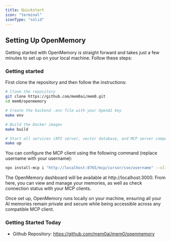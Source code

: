 ```yaml
---
title: Quickstart
icon: "terminal"
iconType: "solid"
---
```


<Snippet file="paper-release.mdx" />


## Setting Up OpenMemory

Getting started with OpenMemory is straight forward and takes just a few minutes to set up on your local machine. Follow these steps:

### Getting started
First clone the repository and then follow the instructions:
```bash
# Clone the repository
git clone https://github.com/mem0ai/mem0.git
cd mem0/openmemory

# Create the backend .env file with your OpenAI key
make env

# Build the Docker images
make build

# Start all services (API server, vector database, and MCP server components)
make up
```

You can configure the MCP client using the following command (replace username with your username):

```bash
npx install-mcp i "http://localhost:8765/mcp/cursor/sse/username" --client cursor
```

The OpenMemory dashboard will be available at http://localhost:3000. From here, you can view and manage your memories, as well as check connection status with your MCP clients.

Once set up, OpenMemory runs locally on your machine, ensuring all your AI memories remain private and secure while being accessible across any compatible MCP client.

### Getting Started Today

- Github Repository: https://github.com/mem0ai/mem0/openmemory

